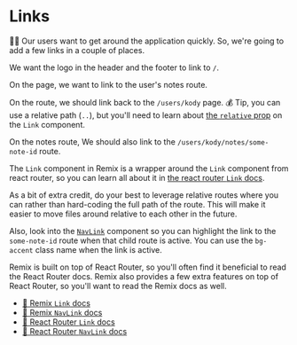 # Links

<EpicVideo url="https://www.epicweb.dev/workshops/full-stack-foundations/routing/creating-navigation-links-for-seamless-user-experience" />

👨‍💼 Our users want to get around the application quickly. So, we're going to add
a few links in a couple of places.

We want the logo in the header and the footer to link to `/`.

On the <LinkToApp to="/users/kody" /> page, we want to link to the user's notes
route.

On the <LinkToApp to="/users/kody/notes" /> route, we should link back to the
`/users/kody` page. 💰 Tip, you can use a relative path (`..`), but you'll need
to learn about
[the `relative` prop](https://reactrouter.com/6.29.0/components/link#relative)
on the `Link` component.

On the notes route, We should also link to the `/users/kody/notes/some-note-id`
route.

The `Link` component in Remix is a wrapper around the `Link` component from
react router, so you can learn all about it in
[the react router `Link` docs](https://reactrouter.com/6.29.0/components/link).

As a bit of extra credit, do your best to leverage relative routes where you can
rather than hard-coding the full path of the route. This will make it easier to
move files around relative to each other in the future.

Also, look into the
[`NavLink`](https://reactrouter.com/6.29.0/components/nav-link) component so
you can highlight the link to the `some-note-id` route when that child route is
active. You can use the `bg-accent` class name when the link is active.

<callout-info>
	Remix is built on top of React Router, so you'll often find it beneficial to
	read the React Router docs. Remix also provides a few extra features on top of
	React Router, so you'll want to read the Remix docs as well.
</callout-info>

- [📜 Remix `Link` docs](https://remix.run/docs/en/main/components/link)
- [📜 Remix `NavLink` docs](https://remix.run/docs/en/main/components/nav-link)
- [📜 React Router `Link` docs](https://reactrouter.com/6.29.0/components/link)
- [📜 React Router `NavLink` docs](https://reactrouter.com/6.29.0/components/nav-link)
